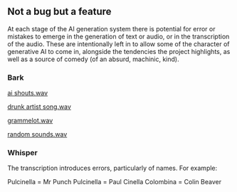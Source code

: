 ## Not a bug but a feature

At each stage of the AI generation system there is potential for error or mistakes to emerge in the generation of text or audio, or in the transcription of the audio. These are intentionally left in to allow some of the character of generative AI to come in, alongside the tendencies the project highlights, as well as a source of comedy (of an absurd, machinic, kind).

### Bark

[ai shouts.wav](attachment:e45b32a8-19c7-43f7-98fb-e01b852e43f2:ai_shouts.wav)

[drunk artist song.wav](attachment:39c3ec27-53c3-47e0-a640-7bbfe02875d8:drunk_artist_song.wav)

[grammelot.wav](attachment:df10cc29-749b-407b-b4e5-b658aa3ecea4:grammelot.wav)

[random sounds.wav](attachment:b9c1dcbf-9fa2-41bd-918e-06d2362b5a53:random_sounds.wav)

### Whisper

The transcription introduces errors, particularly of names. For example:

Pulcinella = Mr Punch
Pulcinella = Paul Cinella
Colombina = Colin Beaver